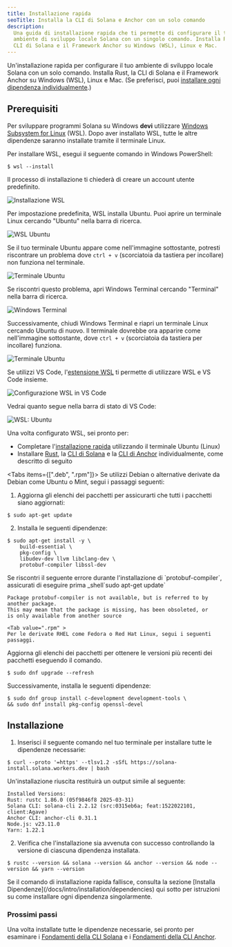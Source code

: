 ```yaml
---
title: Installazione rapida
seoTitle: Installa la CLI di Solana e Anchor con un solo comando
description:
  Una guida di installazione rapida che ti permette di configurare il tuo
  ambiente di sviluppo locale Solana con un singolo comando. Installa Rust, la
  CLI di Solana e il Framework Anchor su Windows (WSL), Linux e Mac.
---
```


Un'installazione rapida per configurare il tuo ambiente di sviluppo locale
Solana con un solo comando. Installa Rust, la CLI di Solana e il Framework
Anchor su Windows (WSL), Linux e Mac. (Se preferisci, puoi
[installare ogni dipendenza individualmente](/docs/intro/installation/dependencies).)

## Prerequisiti

<Accordions>
<Accordion title="Windows">

Per sviluppare programmi Solana su Windows **devi** utilizzare
[Windows Subsystem for Linux](https://learn.microsoft.com/en-us/windows/wsl/install)
(WSL). Dopo aver installato WSL, tutte le altre dipendenze saranno installate
tramite il terminale Linux.

Per installare WSL, esegui il seguente comando in Windows PowerShell:

```terminal
$ wsl --install
```

Il processo di installazione ti chiederà di creare un account utente
predefinito.

![Installazione WSL](/assets/docs/intro/installation/wsl-install.png)

Per impostazione predefinita, WSL installa Ubuntu. Puoi aprire un terminale
Linux cercando "Ubuntu" nella barra di ricerca.

![WSL Ubuntu](/assets/docs/intro/installation/wsl-ubuntu-search.png)

Se il tuo terminale Ubuntu appare come nell'immagine sottostante, potresti
riscontrare un problema dove `ctrl + v` (scorciatoia da tastiera per incollare)
non funziona nel terminale.

![Terminale Ubuntu](/assets/docs/intro/installation/wsl-ubuntu-terminal-1.png)

Se riscontri questo problema, apri Windows Terminal cercando "Terminal" nella
barra di ricerca.

![Windows Terminal](/assets/docs/intro/installation/wsl-windows-terminal.png)

Successivamente, chiudi Windows Terminal e riapri un terminale Linux cercando
Ubuntu di nuovo. Il terminale dovrebbe ora apparire come nell'immagine
sottostante, dove `ctrl + v` (scorciatoia da tastiera per incollare) funziona.

![Terminale Ubuntu](/assets/docs/intro/installation/wsl-ubuntu-terminal-2.png)

Se utilizzi VS Code,
l'[estensione WSL](https://code.visualstudio.com/docs/remote/wsl-tutorial) ti
permette di utilizzare WSL e VS Code insieme.

![Configurazione WSL in VS Code](/assets/docs/intro/installation/wsl-vscode.png)

Vedrai quanto segue nella barra di stato di VS Code:

![WSL: Ubuntu](/assets/docs/intro/installation/wsl-vscode-ubuntu.png)

Una volta configurato WSL, sei pronto per:

- Completare l'[installazione rapida](#installation) utilizzando il terminale
  Ubuntu (Linux)
- Installare [Rust](/docs/intro/installation/dependencies#install-rust), la
  [CLI di Solana](/docs/intro/installation/dependencies#install-solana-cli) e la
  [CLI di Anchor](/docs/intro/installation/dependencies#install-anchor-cli)
  individualmente, come descritto di seguito

</Accordion>
<Accordion title="Linux">

<Tabs items={[".deb", ".rpm"]}>
<Tab value=".deb" >
Se utilizzi Debian o alternative derivate da Debian come Ubuntu o Mint, segui i passaggi seguenti:

1. Aggiorna gli elenchi dei pacchetti per assicurarti che tutti i pacchetti
   siano aggiornati:

```terminal
$ sudo apt-get update
```

2. Installa le seguenti dipendenze:

```terminal
$ sudo apt-get install -y \
    build-essential \
    pkg-config \
    libudev-dev llvm libclang-dev \
    protobuf-compiler libssl-dev
```

<Callout>
Se riscontri il seguente errore durante l'installazione di `protobuf-compiler`, assicurati
di eseguire prima _shell`sudo apt-get update`

```
Package protobuf-compiler is not available, but is referred to by another package.
This may mean that the package is missing, has been obsoleted, or
is only available from another source
```

</Callout>

  </Tab>

    <Tab value=".rpm" >
    Per le derivate RHEL come Fedora o Red Hat Linux, segui i seguenti passaggi.

Aggiorna gli elenchi dei pacchetti per ottenere le versioni più recenti dei
pacchetti eseguendo il comando.

```terminal
$ sudo dnf upgrade --refresh
```

Successivamente, installa le seguenti dipendenze:

```terminal
$ sudo dnf group install c-development development-tools \
&& sudo dnf install pkg-config openssl-devel
```

  </Tab>
</Tabs>

</Accordion>
</Accordions>

## Installazione

1. Inserisci il seguente comando nel tuo terminale per installare tutte le
   dipendenze necessarie:

```terminal
$ curl --proto '=https' --tlsv1.2 -sSfL https://solana-install.solana.workers.dev | bash
```

Un'installazione riuscita restituirà un output simile al seguente:

```
Installed Versions:
Rust: rustc 1.86.0 (05f9846f8 2025-03-31)
Solana CLI: solana-cli 2.2.12 (src:0315eb6a; feat:1522022101, client:Agave)
Anchor CLI: anchor-cli 0.31.1
Node.js: v23.11.0
Yarn: 1.22.1
```

2. Verifica che l'installazione sia avvenuta con successo controllando la
   versione di ciascuna dipendenza installata.

```terminal
$ rustc --version && solana --version && anchor --version && node --version && yarn --version
```

<Callout>
  Se il comando di installazione rapida fallisce, consulta la sezione [Installa
  Dipendenze](/docs/intro/installation/dependencies) qui sotto per istruzioni su
  come installare ogni dipendenza singolarmente.
</Callout>

### Prossimi passi

Una volta installate tutte le dipendenze necessarie, sei pronto per esaminare i
[Fondamenti della CLI Solana](/docs/intro/installation/solana-cli-basics) e i
[Fondamenti della CLI Anchor](/docs/intro/installation/anchor-cli-basics).

